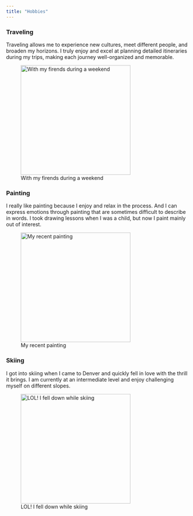 ```yaml
---
title: "Hobbies"
---
```


### Traveling

Traveling allows me to experience new cultures, meet different people, and broaden my horizons. I truly enjoy and excel at planning detailed itineraries during my trips, making each journey well-organized and memorable.

![With my firends during a weekend](IMG_7806.JPG){width=300px}

### Painting
I really like painting because I enjoy and relax in the process. And I can express emotions through painting that are sometimes difficult to describe in words. I took drawing lessons when I was a child, but now I paint mainly out of interest.

![My recent painting](IMG_2866.jpg){width=300px}

### Skiing
I got into skiing when I came to Denver and quickly fell in love with the thrill it brings. I am currently at an intermediate level and enjoy challenging myself on different slopes.

![LOL! I fell down while skiing](IMG_6688.jpg){width=300px}